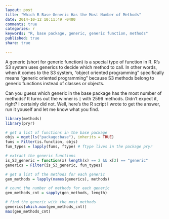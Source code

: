 ```yaml
---
layout: post
title: "Which R Base Generic Has the Most Number of Methods"
date: 2014-10-12 10:11:49 -0400
comments: true
categories: r
keywords: "R, base package, generic, generic function, methods"
published: true
share: true

---
```


A generic (short for generic function) is a special type of function in R. R's S3 system uses generics to decide which method to call. In other words, when it comes to the S3 system, "object oriented programming" specifically means "generic oriented programming" because S3 methods belong to generic functions instead of classes or objects. 

Can you guess which generic in the base package has the most number of methods? It turns out the winner is `|` with 2596 methods. Didn't expect it, right? I certainly did not. Well, here's the R script I wrote to get the answer, run it youself and let me know what you find. 

```r
library(methods)
library(pryr)

# get a list of functions in the base package
objs = mget(ls("package:base"), inherits = TRUE)
funs = Filter(is.function, objs)
fun_types = lapply(funs, ftype) # ftype lives in the package pryr

# extract the generic functions
is_S3_generic = function(x) length(x) == 2 && x[2] == "generic"
generics = Filter(is_S3_generic, fun_types)

# get a list of the methods for each generic
gen_methods = lapply(names(generics), methods)

# count the number of methods for each generic
gen_methods_cnt = sapply(gen_methods, length)

# find the generic with the most methods
generics[which.max(gen_methods_cnt)]
max(gen_methods_cnt)
```